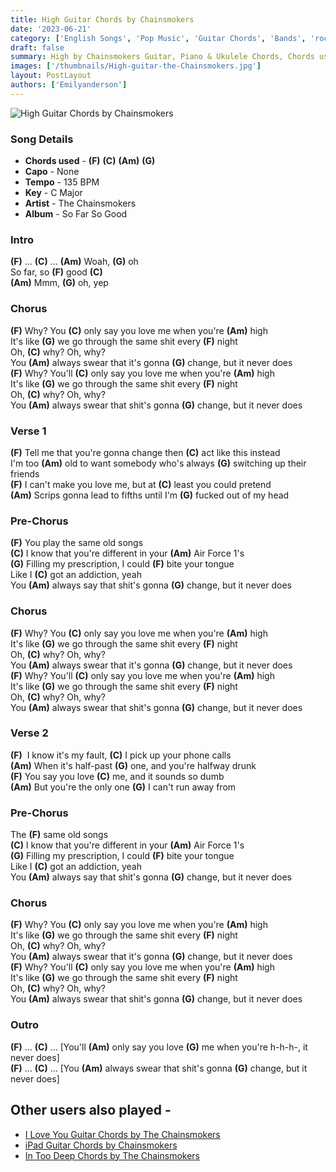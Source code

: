 ```yaml
---
title: High Guitar Chords by Chainsmokers
date: '2023-06-21'
category: ['English Songs', 'Pop Music', 'Guitar Chords', 'Bands', 'rock bands']
draft: false
summary: High by Chainsmokers Guitar, Piano & Ukulele Chords, Chords used - (F) (C) (Am) (G), Capo - No Capo, Key - C Major
images: ['/thumbnails/High-guitar-the-Chainsmokers.jpg']
layout: PostLayout
authors: ['Emilyanderson']
---
```


![High Guitar Chords by Chainsmokers](/thumbnails/High-guitar-the-Chainsmokers.jpg)

### Song Details

- **Chords used** - **(F)** **(C)** **(Am)** **(G)**
- **Capo** - None
- **Tempo** - 135 BPM
- **Key** - C Major
- **Artist** - The Chainsmokers
- **Album** - So Far So Good

### Intro

**(F)** … **(C)** … **(Am)** Woah, **(G)** oh\
So far, so **(F)** good **(C)**\
**(Am)** Mmm, **(G)** oh, yep

### Chorus

**(F)** Why? You **(C)** only say you love me when you're **(Am)** high\
It's like **(G)** we go through the same shit every **(F)** night\
Oh, **(C)** why? Oh, why?\
You **(Am)** always swear that it's gonna **(G)** change, but it never does\
**(F)** Why? You'll **(C)** only say you love me when you're **(Am)** high\
It's like **(G)** we go through the same shit every **(F)** night\
Oh, **(C)** why? Oh, why?\
You **(Am)** always swear that shit's gonna **(G)** change, but it never does

### Verse 1

**(F)** Tell me that you're gonna change then **(C)** act like this instead\
I'm too **(Am)** old to want somebody who's always **(G)** switching up their friends\
**(F)** I can't make you love me, but at **(C)** least you could pretend\
**(Am)** Scrips gonna lead to fifths until I'm **(G)** fucked out of my head

### Pre-Chorus

**(F)** You play the same old songs\
**(C)** I know that you're different in your **(Am)** Air Force 1's\
**(G)** Filling my prescription, I could **(F)** bite your tongue\
Like I **(C)** got an addiction, yeah\
You **(Am)** always say that shit's gonna **(G)** change, but it never does

### Chorus

**(F)** Why? You **(C)** only say you love me when you're **(Am)** high\
It's like **(G)** we go through the same shit every **(F)** night\
Oh, **(C)** why? Oh, why?\
You **(Am)** always swear that it's gonna **(G)** change, but it never does\
**(F)** Why? You'll **(C)** only say you love me when you're **(Am)** high\
It's like **(G)** we go through the same shit every **(F)** night\
Oh, **(C)** why? Oh, why?\
You **(Am)** always swear that shit's gonna **(G)** change, but it never does

### Verse 2

**(F)**  I know it's my fault, **(C)** I pick up your phone calls\
**(Am)** When it's half-past **(G)** one, and you're halfway drunk\
**(F)** You say you love **(C)** me, and it sounds so dumb\
**(Am)** But you're the only one **(G)** I can't run away from

### Pre-Chorus

The **(F)** same old songs\
**(C)** I know that you're different in your **(Am)** Air Force 1's\
**(G)** Filling my prescription, I could **(F)** bite your tongue\
Like I **(C)** got an addiction, yeah\
You **(Am)** always say that shit's gonna **(G)** change, but it never does

### Chorus

**(F)** Why? You **(C)** only say you love me when you're **(Am)** high\
It's like **(G)** we go through the same shit every **(F)** night\
Oh, **(C)** why? Oh, why?\
You **(Am)** always swear that it's gonna **(G)** change, but it never does\
**(F)** Why? You'll **(C)** only say you love me when you're **(Am)** high\
It's like **(G)** we go through the same shit every **(F)** night\
Oh, **(C)** why? Oh, why?\
You **(Am)** always swear that shit's gonna **(G)** change, but it never does

### Outro

**(F)** … **(C)** … [You'll **(Am)** only say you love **(G)** me when you're h-h-h-, it never does]\
**(F)** … **(C)** … [You **(Am)** always swear that shit's gonna **(G)** change, but it never does]

## Other users also played -

- [I Love You Guitar Chords by The Chainsmokers](https://www.chordsco.com/chords/i-love-you-guitar-chords-by-the-chainsmokers)
- [iPad Guitar Chords by Chainsmokers](https://www.chordsco.com/chords/ipad-guitar-chords-by-chainsmokers)
- [In Too Deep Chords by The Chainsmokers](https://www.chordsco.com/chords/in-too-deep-chords-by-the-chainsmokers)
